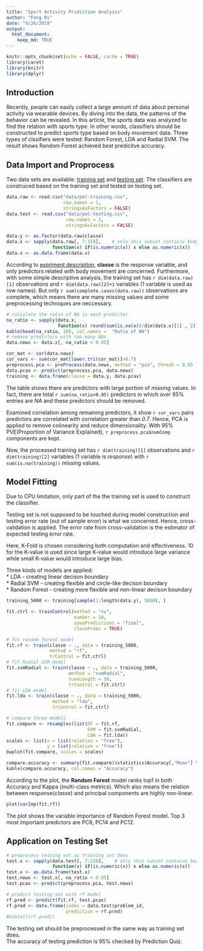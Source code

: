 ```yaml
---
title: "Sport Activity Pridiction Analysis"
author: "Feng Ri"
date: "9/26/2019"
output: 
  html_document:
    keep_md: TRUE
---
```

```r
knitr::opts_chunk$set(echo = FALSE, cache = TRUE)
library(caret)
library(knitr)
library(dplyr)
```

## Introduction
Recently, people can easily collect a large amount of data about personal activity via wearable devices. By diving into the data, the patterns of the behavior can be revealed. In this article, the sports data was analyzed to find the relation with sports type. In other words, classifiers should be constructed to predict sports type based on body movement data. Three types of clssifiers were tested: Random Forest, LDA and Radial SVM. The result shows Random Forest achieved best predicitve accuracy.

## Data Import and Proprocess
Two data sets are available: [training set](https://d396qusza40orc.cloudfront.net/predmachlearn/pml-training.csv) and [testing set](https://d396qusza40orc.cloudfront.net/predmachlearn/pml-testing.csv). The classifiers are construced based on the training set and tested on testing set.

```r
data.raw <- read.csv("data/pml-training.csv", 
                     row.names = 1,
                     stringsAsFactors = FALSE)
data.test <- read.csv("data/pml-testing.csv",
                      row.names = 1,
                      stringsAsFactors = FALSE)

data.y <- as.factor(data.raw$classe)
data.x <- sapply(data.raw[, 7:158],    # only this subset contains body movement data 
                 function(x) if(is.numeric(x)) x else as.numeric(x))
data.x <- as.data.frame(data.x)
```

According to [expriment description](http://web.archive.org/web/20161224072740/http:/groupware.les.inf.puc-rio.br/har), **classe** is the response variable, and only predictors related with body movement are concerned. Furthermore, with some simple descriptive analysis, the training set has `r dim(data.raw)[1]` observations and `r dim(data.raw)[2]+1` variables (1 variable is used as row names). But only `r sum(complete.cases(data.raw))` observations are complete, which means there are many missing values and some preprocessing techniques are neccessary.

```r
# calculate the ratio of NA in each predictor
na_ratio <- sapply(data.x, 
                   function(x) round(sum(is.na(x))/dim(data.x)[1] , 2))
kable(head(na_ratio, 10), col.names =  "Ratio of NA")
# remove predictors with too many NAs
data.newx <- data.x[, na_ratio < 0.95]

cor_mat <- cor(data.newx)
cor_vars <- sum(cor_mat[lower.tri(cor_mat)]>0.7)
preprocess.pca <- preProcess(data.newx, method = "pca", thresh = 0.95 )
data.pcax <- predict(preprocess.pca, data.newx)
training <- data.frame(classe = data.y, data.pcax)
```

The table shows there are predictors with large portion of missing values. In fact, there are total `r sum(na_ratio>0.95)` predictors in which over 95% entries are _NA_ and these predictors should be removed.  

Examined correlation among remaining predictors, it show `r cor_vars` pairs predictors are correlated with correlation greater than _0.7_. Hence, PCA is applied to remove colinearity and reduce dimensionality. With 95% PVE(Proportion of Variance Explained), `r preprocess.pca$numComp` components are kept.  

Now, the processed training set has `r dim(training)[1]` observations and `r dim(training)[2]` variables (1 variable is _response_) with `r sum(is.na(training))` missing values.

## Model Fitting
Due to CPU limitation, only part of the the training set is used to construct the classifier.
  
Testing set is not supposed to be touched during model construction and testing error rate (out of sample error) is what we concerned. Hence, cross-validation is applied. The error rate from cross-validation is the estimator of expected testing error rate.
  
Here, K-Fold is chosen considering both computation and effectiveness. 10 for the K-value is used since large K-value would introduce large variance while small K-value would introduce large bias.
  
Three kinds of models are applied:  
* LDA - creating linear decison boundary  
* Radial SVM - creating flexible and circle-like decison boundary  
* Random Forest - creating more flexible and non-linear decison boundary  

```r
training_5000 <- training[sample(1:length(data.y), 5000), ]

fit.ctrl <- trainControl(method = "cv",
                         number = 10,
                         savePredictions = "final",
                         classProbs = TRUE)

# fit random forest model
fit.rf <- train(classe ~ ., data = training_5000, 
                method = "rf", 
                trControl = fit.ctrl)
# fit Radial SVM model
fit.svmRadial <- train(classe ~ ., data = training_5000,
                       method = "svmRadial",
                       tuneLength = 10,
                       trControl = fit.ctrl)
# fit LDA model
fit.lda <- train(classe ~ ., data = training_5000,
                 method = "lda",
                 trControl = fit.ctrl)

# compare three models
fit.compare <- resamples(list(RF = fit.rf,
                              SVM = fit.svmRadial,
                              LDA = fit.lda))
scales <- list(x = list(relation = "free"),
               y = list(relation = "free"))
bwplot(fit.compare, scales = scales)

compare.accuracy <- summary(fit.compare)$statistics$Accuracy[,"Mean"] %>% round(digits = 2)
kable(compare.accuracy, col.names = "Accuracy")
```
  
According to the plot, the **Random Forest** model ranks top1 in both Accuracy and Kappa (multi-class metrics). Which also means the relation between response(_classe_) and principal components are highly non-linear.  

```r
plot(varImp(fit.rf))
```
  

The plot shows the variable importance of Random Forest model. Top 3 most important predictors are PC8, PC14 and PC12.

## Application on Testing Set
```r
# preprocess testing set as training set does
test.x <- sapply(data.test[, 7:158],    # only this subset contains body movement data 
                 function(x) if(is.numeric(x)) x else as.numeric(x))
test.x <- as.data.frame(test.x)
test.newx <- test.x[, na_ratio < 0.95]
test.pcax <- predict(preprocess.pca, test.newx)

# predict testing set with rf model
rf.pred <- predict(fit.rf, test.pcax)
rf.pred <- data.frame(index = data.test$problem_id,
                      prediction = rf.pred)
#kable(t(rf.pred))
```
  
The testing set should be preprocessed in the same way as training set does.  
The accuracy of testing prediction is 95% checked by Prediction Quiz.






